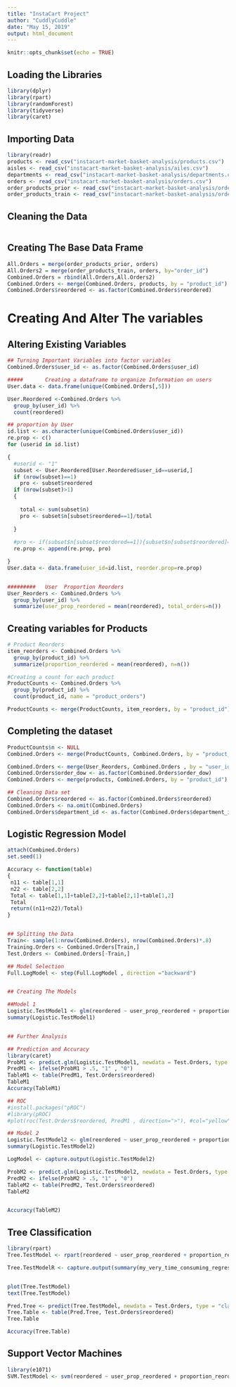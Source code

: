 ```yaml
---
title: "InstaCart Project"
author: "CuddlyCuddle"
date: "May 15, 2019"
output: html_document
---
```


```r
knitr::opts_chunk$set(echo = TRUE)
```

## Loading the Libraries
```r
library(dplyr)
library(rpart)
library(randomForest)
library(tidyverse)
library(caret)

```

## Importing Data
```r
library(readr)
products <- read_csv("instacart-market-basket-analysis/products.csv")
aisles <- read_csv("instacart-market-basket-analysis/ailes.csv")
departments <- read_csv("instacart-market-basket-analysis/departments.csv")
orders <- read_csv("instacart-market-basket-analysis/orders.csv")
order_products_prior <- read_csv("instacart-market-basket-analysis/order_products_prior.csv")
order_products_train <- read_csv("instacart-market-basket-analysis/order_products_train.csv")

```


## Cleaning the Data
```r


```
## Creating The Base Data Frame
```r
All.Orders = merge(order_products_prior, orders)
All.Orders2 = merge(order_products_train, orders, by="order_id")
Combined.Orders = rbind(All.Orders,All.Orders2)
Combined.Orders <- merge(Combined.Orders, products, by = "product_id")
Combined.Orders$reordered <- as.factor(Combined.Orders$reordered)

```


# Creating And Alter The variables

## Altering Existing Variables
```r
## Turning Important Variables into factor variables
Combined.Orders$user_id <- as.factor(Combined.Orders$user_id)

```



```r
#####       Creating a dataframe to organize Information on users      #####
User.data <- data.frame(unique(Combined.Orders[,5]))

User.Reordered <-Combined.Orders %>%
  group_by(user_id) %>%
  count(reordered)

## proportion by User
id.list <- as.character(unique(Combined.Orders$user_id))
re.prop <- c()
for (userid in id.list)

{
  #userid <- "1"
  subset <- User.Reordered[User.Reordered$user_id==userid,]
  if (nrow(subset)==1)
    pro <- subset$reordered 
  if (nrow(subset)>1)
  {
  
    total <- sum(subset$n)
    pro <- subset$n[subset$reordered==1]/total
    
  }
  
  #pro <- if(subset$n[subset$reordered==1]){subset$n[subset$reordered]==1/total} if(is.null(subset$n[subset$reordered]==0 )){0}                                                
  re.prop <- append(re.prop, pro)

}
User.data <- data.frame(user_id=id.list, reorder.prop=re.prop)


#########   User  Proportion Reorders
User_Reorders <- Combined.Orders %>%
  group_by(user_id) %>%
  summarize(user_prop_reordered = mean(reordered), total_orders=n())
```


## Creating variables for Products
```r

# Product Reorders
item_reorders <- Combined.Orders %>%
  group_by(product_id) %>%
  summarize(proportion_reordered = mean(reordered), n=n())

#Creating a count for each product
ProductCounts <- Combined.Orders %>%
  group_by(product_id) %>%
  count(product_id, name = "product_orders")

ProductCounts <- merge(ProductCounts, item_reorders, by = "product_id")

```

## Completing the dataset
```r
ProductCounts$n <- NULL
Combined.Orders <- merge(ProductCounts, Combined.Orders, by = "product_id")

Combined.Orders <- merge(User_Reorders, Combined.Orders , by = "user_id")
Combined.Orders$order_dow <- as.factor(Combined.Orders$order_dow)
Combined.Orders <- merge(products, Combined.Orders, by = "product_id")

## Cleaning Data set
Combined.Orders$reordered <- as.factor(Combined.Orders$reordered)
Combined.Orders <- na.omit(Combined.Orders)
Combined.Orders$department_id <- as.factor(Combined.Orders$department_id)
```

## Logistic Regression Model
```r
attach(Combined.Orders)
set.seed(1)

Accuracy <- function(table)
{
 n11 <- table[1,1] 
 n22 <- table[2,2]
 Total <- table[1,1]+table[2,2]+table[2,1]+table[1,2]
 Total
 return((n11+n22)/Total)
}


## Splitting the Data
Train<- sample(1:nrow(Combined.Orders), nrow(Combined.Orders)*.8)
Training.Orders <- Combined.Orders[Train,]
Test.Orders <- Combined.Orders[-Train,]

## Model Selection
Full.LogModel <- step(Full.LogModel , direction ="backward")


## Creating The Models

##Model 1
Logistic.TestModel1 <- glm(reordered ~ user_prop_reordered + proportion_reordered + product_orders + total_orders + add_to_cart_order + order_dow + days_since_prior_order, family = binomial, data = Training.Orders)
summary(Logistic.TestModel1)


## Further Analysis

## Prediction and Accuracy
library(caret)
ProbM1 <- predict.glm(Logistic.TestModel1, newdata = Test.Orders, type = "response")
PredM1 <- ifelse(ProbM1 > .5, "1" , "0")
TableM1 <- table(PredM1, Test.Orders$reordered)
TableM1
Accuracy(TableM1)

## ROC 
#install.packages("pROC")
#library(pROC)
#plot(roc(Test.Orders$reordered, PredM1 , direction=">"), #col="yellow", lwd=3, main="Reordering ROC")

## Model 2
Logistic.TestModel2 <- glm(reordered ~ user_prop_reordered + proportion_reordered + product_orders + total_orders + add_to_cart_order + order_dow + days_since_prior_order + department_id, family = binomial, data = Training.Orders)
summary(Logistic.TestModel2)

LogModel <- capture.output(Logistic.TestModel2)

ProbM2 <- predict.glm(Logistic.TestModel2, newdata = Test.Orders, type = "response")
PredM2 <- ifelse(ProbM2 > .5, "1" , "0")
TableM2 <- table(PredM2, Test.Orders$reordered) 
TableM2


Accuracy(TableM2)
```


## Tree Classification
```r
library(rpart)
Tree.TestModel <- rpart(reordered ~ user_prop_reordered + proportion_reordered + product_orders + total_orders + add_to_cart_order + order_dow + days_since_prior_order + department_id,method = "class", data = Training.Orders)

Tree.TestModelR <- capture.output(summary(my_very_time_consuming_regression))


plot(Tree.TestModel)
text(Tree.TestModel)

Pred.Tree <- predict(Tree.TestModel, newdata = Test.Orders, type = "class")
Tree.Table <- table(Pred.Tree, Test.Orders$reordered)
Tree.Table

Accuracy(Tree.Table)
```

## Support Vector Machines
```r
library(e1071)
SVM.TestModel <- svm(reordered ~ user_prop_reordered + proportion_reordered + product_orders + total_orders + add_to_cart_order + order_dow + days_since_prior_order + department_id, data = Training.Orders)

```
